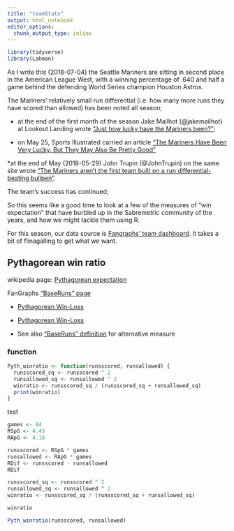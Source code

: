 ```yaml
---
title: "teamStats"
output: html_notebook
editor_options: 
  chunk_output_type: inline
---
```




```r

library(tidyverse)
library(Lahman)

```


As I write this (2018-07-04) the Seattle Mariners are sitting in second place in the American League West, with a winning percentage of .640 and half a game behind the defending World Series champion Houston Astros. 

The Mariners' relatively small run differential (i.e. how many more runs they have scored than allowed) has been noted all season; 

* at the end of the first month of the season Jake Mailhot (@jakemailhot) at Lookout Landing wrote ["Just how lucky have the Mariners been?"](https://www.lookoutlanding.com/2018/5/1/17308386/mariners-cluster-luck-april-run-differential); 

* on May 25, Sports Illustrated carried an article ["The Mariners Have Been Very Lucky, But They May Also Be Pretty Good"](https://www.si.com/mlb/2018/05/25/seattle-mariners-al-west)

*at the end of May (2018-05-29) John Trupin (@JohnTrupin) on the same site wrote ["The Mariners aren’t the first team built on a run differential-beating bullpen"](https://www.lookoutlanding.com/2018/5/29/17406204/the-mariners-arent-the-first-team-built-on-a-run-differential-beating-bullpen-diaz-colome-nicasio).

The team's success has continued; 

So this seems like a good time to look at a few of the measures of "win expectation" that have burbled up in the Sabremetric community of the years, and how we might tackle them using R.

For this season, our data source is [Fangraphs' team dashboard](https://www.fangraphs.com/leaders.aspx?pos=all&stats=bat&lg=all&qual=0&type=8&season=2018&month=0&season1=2018&ind=0&team=0,ts&rost=&age=&filter=&players=0). It takes a bit of flinagalling to get what we want.


## Pythagorean win ratio

wikipedia page: [Pythagorean expectation](https://en.wikipedia.org/wiki/Pythagorean_expectation)


FanGraphs ["BaseRuns" page](https://www.fangraphs.com/depthcharts.aspx?position=BaseRuns)

* [Pythagorean Win-Loss](https://www.fangraphs.com/library/principles/expected-wins-and-losses/)

* [Pythagorean Win-Loss](https://www.fangraphs.com/library/team-record-pythagorean-record-and-base-runs/)

* See also ["BaseRuns" definition](https://www.fangraphs.com/library/features/baseruns/) for alternative measure


### function

```r

Pyth_winratio <- function(runsscored, runsallowed) {
  runsscored_sq <- runsscored ^ 2
  runsallowed_sq <- runsallowed ^ 2
  winratio <- runsscored_sq / (runsscored_sq + runsallowed_sq)
  print(winratio)
}

```


test

```r

games <- 84
RSpG <- 4.43
RApG <- 4.18

runsscored <- RSpG * games
runsallowed <- RApG * games
RDif <- runsscored - runsallowed
RDif

runsscored_sq <- runsscored ^ 2
runsallowed_sq <- runsallowed ^ 2
winratio <- runsscored_sq / (runsscored_sq + runsallowed_sq)

winratio


```


```r

Pyth_winratio(runsscored, runsallowed)

```


